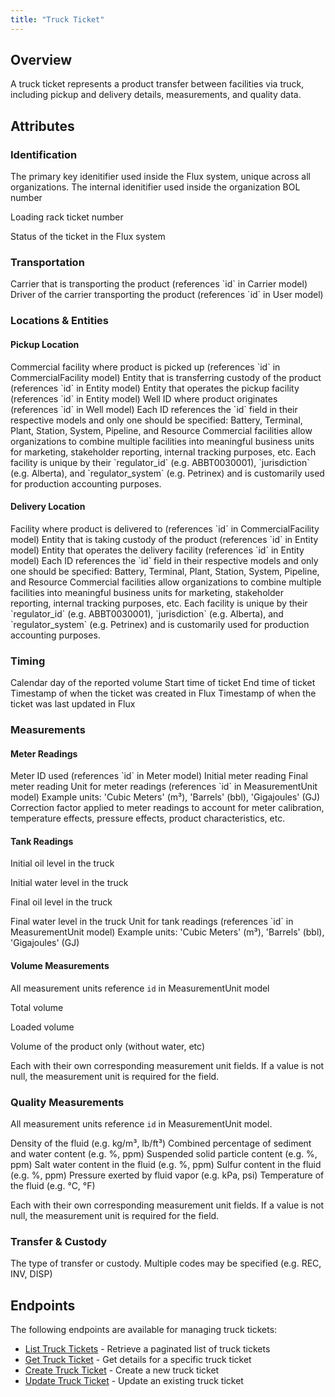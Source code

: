 ```yaml
---
title: "Truck Ticket"
---
```


## Overview

A truck ticket represents a product transfer between facilities via truck, including pickup and delivery details, measurements, and quality data.

## Attributes

### Identification

<ResponseField name="ID" required>
  The primary key idenitifier used inside the Flux system, unique across all
  organizations.
</ResponseField>

<ResponseField name="External ID" required>
  The internal idenitifier used inside the organization
</ResponseField>

<ResponseField name="Bill of Lading" required>
  BOL number
</ResponseField>

<ResponseField name="Rack Ticket">Loading rack ticket number</ResponseField>

<ResponseField name="Status" required>
  Status of the ticket in the Flux system
</ResponseField>

### Transportation

<ResponseField name="Carrier" required>
  Carrier that is transporting the product (references `id` in Carrier model)
</ResponseField>

<ResponseField name="Driver">
  Driver of the carrier transporting the product (references `id` in User model)
</ResponseField>

### Locations & Entities

#### Pickup Location

<ResponseField name="Commercial Facility" required>
  Commercial facility where product is picked up (references `id` in
  CommercialFacility model)

</ResponseField>

<ResponseField name="Commercial Entity" required>
  Entity that is transferring custody of the product (references `id` in Entity
  model)
</ResponseField>

<ResponseField name="Facility Operator" required>
  Entity that operates the pickup facility (references `id` in Entity model)
</ResponseField>

<ResponseField name="Well" required>
  Well ID where product originates (references `id` in Well model)
</ResponseField>

<ResponseField name="Facility" required>
  Each ID references the `id` field in their respective models and only one
  should be specified: Battery, Terminal, Plant, Station, System, Pipeline, and
  Resource
</ResponseField>

<Info>
  Commercial facilities allow organizations to combine multiple facilities into
  meaningful business units for marketing, stakeholder reporting, internal
  tracking purposes, etc.
</Info>

<Info>
  Each facility is unique by their `regulator_id` (e.g. ABBT0030001),
  `jurisdiction` (e.g. Alberta), and `regulator_system` (e.g. Petrinex) and is
  customarily used for production accounting purposes.
</Info>

#### Delivery Location

<ResponseField name="Commercial Facility" required>
  Facility where product is delivered to (references `id` in CommercialFacility
  model)
</ResponseField>

<ResponseField name="Commercial Entity" required>
  Entity that is taking custody of the product (references `id` in Entity model)
</ResponseField>

<ResponseField name="Facility Operator" required>
  Entity that operates the delivery facility (references `id` in Entity model)
</ResponseField>

<ResponseField name="Facility" required>
  Each ID references the `id` field in their respective models and only one
  should be specified: Battery, Terminal, Plant, Station, System, Pipeline, and
  Resource

</ResponseField>

<Info>
  Commercial facilities allow organizations to combine multiple facilities into
  meaningful business units for marketing, stakeholder reporting, internal
  tracking purposes, etc.
</Info>

<Info>
  Each facility is unique by their `regulator_id` (e.g. ABBT0030001),
  `jurisdiction` (e.g. Alberta), and `regulator_system` (e.g. Petrinex) and is
  customarily used for production accounting purposes.
</Info>

### Timing

<ResponseField name="Production Date" required>
  Calendar day of the reported volume
</ResponseField>

<ResponseField name="Start" required>
  Start time of ticket
</ResponseField>

<ResponseField name="End" required>
  End time of ticket
</ResponseField>

<ResponseField name="Created At">
  Timestamp of when the ticket was created in Flux
</ResponseField>

<ResponseField name="Updated At">
  Timestamp of when the ticket was last updated in Flux
</ResponseField>

### Measurements

#### Meter Readings

<ResponseField name="Meter" required>
  Meter ID used (references `id` in Meter model)
</ResponseField>

<ResponseField name="Start Reading" required>
  Initial meter reading
</ResponseField>

<ResponseField name="End Reading" required>
  Final meter reading
</ResponseField>

<ResponseField name="Measurement Unit" required>
  Unit for meter readings (references `id` in MeasurementUnit model) Example
  units: 'Cubic Meters' (m³), 'Barrels' (bbl), 'Gigajoules' (GJ)
</ResponseField>

<ResponseField name="Meter Factor" required>
  Correction factor applied to meter readings to account for meter calibration,
  temperature effects, pressure effects, product characteristics, etc.
</ResponseField>

#### Tank Readings

<ResponseField name="Opening Oil">Initial oil level in the truck</ResponseField>

<ResponseField name="Opening Water">
  Initial water level in the truck
</ResponseField>

<ResponseField name="Ending Oil">Final oil level in the truck</ResponseField>

<ResponseField name="Ending Water">
  Final water level in the truck
</ResponseField>

<ResponseField name="Measurement Unit">
  Unit for tank readings (references `id` in MeasurementUnit model) Example
  units: 'Cubic Meters' (m³), 'Barrels' (bbl), 'Gigajoules' (GJ)
</ResponseField>

#### Volume Measurements

All measurement units reference `id` in MeasurementUnit model

<ResponseField name="Volume" required>
  Total volume
</ResponseField>

<ResponseField name="Load Volume">Loaded volume</ResponseField>

<ResponseField name="Product Volume">
  Volume of the product only (without water, etc)
</ResponseField>

Each with their own corresponding measurement unit fields. If a value is not
null, the measurement unit is required for the field.

### Quality Measurements

All measurement units reference `id` in MeasurementUnit model.

<ResponseField name="Density" required>
  Density of the fluid (e.g. kg/m³, lb/ft³)
</ResponseField>

<ResponseField name="BSW" required>
  Combined percentage of sediment and water content (e.g. %, ppm)
</ResponseField>

<ResponseField name="Solids">
  Suspended solid particle content (e.g. %, ppm)
</ResponseField>

<ResponseField name="Saltwater">
  Salt water content in the fluid (e.g. %, ppm)
</ResponseField>

<ResponseField name="Sulfur">
  Sulfur content in the fluid (e.g. %, ppm)
</ResponseField>

<ResponseField name="Vapor Pressure">
  Pressure exerted by fluid vapor (e.g. kPa, psi)
</ResponseField>

<ResponseField name="Temperature">
  Temperature of the fluid (e.g. °C, °F)
</ResponseField>

Each with their own corresponding measurement unit fields. If a value is not
null, the measurement unit is required for the field.

### Transfer & Custody

<ResponseField name="Codes" required>
  The type of transfer or custody. Multiple codes may be specified (e.g. REC,
  INV, DISP)
</ResponseField>

## Endpoints

The following endpoints are available for managing truck tickets:

- [List Truck Tickets](/api-reference/volumes/list-truck-ticket) - Retrieve a paginated list of truck tickets
- [Get Truck Ticket](/api-reference/volumes/get-truck-ticket) - Get details for a specific truck ticket
- [Create Truck Ticket](/api-reference/volumes/create-truck-ticket) - Create a new truck ticket
- [Update Truck Ticket](/api-reference/volumes/update-truck-ticket) - Update an existing truck ticket
